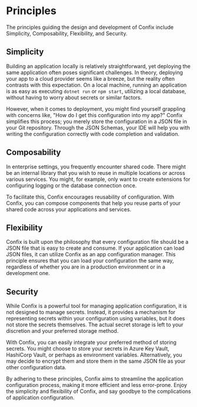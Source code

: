 # Principles

The principles guiding the design and development of Confix include Simplicity, Composability, Flexibility, and Security.

## Simplicity

Building an application locally is relatively straightforward, yet deploying the same application often poses significant challenges. In theory, deploying your app to a cloud provider seems like a breeze, but the reality often contrasts with this expectation. On a local machine, running an application is as easy as executing `dotnet run` or `npm start`, utilizing a local database, without having to worry about secrets or similar factors.

However, when it comes to deployment, you might find yourself grappling with concerns like, "How do I get this configuration into my app?" Confix simplifies this process; you merely store the configuration in a JSON file in your Git repository. Through the JSON Schemas, your IDE will help you with writing the configuration correctly with code completion and validation.

## Composability

In enterprise settings, you frequently encounter shared code. There might be an internal library that you wish to reuse in multiple locations or across various services. You might, for example, only want to create extensions for configuring logging or the database connection once.

To facilitate this, Confix encourages reusability of configuration. With Confix, you can compose components that help you reuse parts of your shared code across your applications and services.

## Flexibility

Confix is built upon the philosophy that every configuration file should be a JSON file that is easy to create and consume. If your application can load JSON files, it can utilize Confix as an app configuration manager. This principle ensures that you can load your configuration the same way, regardless of whether you are in a production environment or in a development one.

## Security

While Confix is a powerful tool for managing application configuration, it is not designed to manage secrets. Instead, it provides a mechanism for representing secrets within your configuration using variables, but it does not store the secrets themselves. The actual secret storage is left to your discretion and your preferred storage method.

With Confix, you can easily integrate your preferred method of storing secrets. You might choose to store your secrets in Azure Key Vault, HashiCorp Vault, or perhaps as environment variables. Alternatively, you may decide to encrypt them and store them in the same JSON file as your other configuration data.

By adhering to these principles, Confix aims to streamline the application configuration process, making it more efficient and less error-prone. Enjoy the simplicity and flexibility of Confix, and say goodbye to the complications of application configuration.
